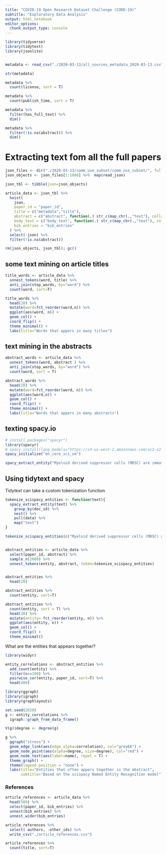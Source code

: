 ```yaml
---
title: "COVID-19 Open Research Dataset Challenge (CORD-19)"
subtitle: "Exploratory Data Analysis"
output: html_notebook
editor_options: 
  chunk_output_type: console
---
```


```r
library(tidyverse)
library(tidytext)
library(jsonlite)


metadata <- read_csv("./2020-03-13/all_sources_metadata_2020-03-13.csv")

str(metadata)

metadata %>% 
  count(license, sort = T)

metadata %>% 
  count(publish_time, sort = T)

metadata %>% 
  filter(has_full_text) %>% 
  dim()

metadata %>% 
  filter(!is.na(abstract)) %>% 
  dim()

```

# Extracting text fom all the full papers

```r

json_files <- dir("./2020-03-13/comm_use_subset/comm_use_subset/", full.names=T)
json_objects <- json_files[1:1000] %>%  map(read_json)

json_tbl <- tibble(json=json_objects)

article_data <- json_tbl %>% 
  hoist(
    json, 
    paper_id = "paper_id",
    title = c("metadata","title"),
    abstract = c("abstract", function(.) str_c(map_chr(.,"text"), collapse = "\n")),
    body_text = c("body_text", function(.) str_c(map_chr(.,"text"), collapse = "\n")),
    bib_entries = "bib_entries"
  ) %>% 
  select(-json) %>% 
  filter(!is.na(abstract))

rm(json_objects, json_tbl); gc()
```

## some text mining on article titles

```r
title_words <- article_data %>% 
  unnest_tokens(word, title) %>% 
  anti_join(stop_words, by="word") %>% 
  count(word, sort=T)

title_words %>% 
  head(20) %>% 
  mutate(word=fct_reorder(word,n)) %>% 
  ggplot(aes(word, n)) +
  geom_col() + 
  coord_flip() +
  theme_minimal() +
  labs(title="Words that appers in many titles")
```

## text mining in the abstracts

```r

abstract_words <- article_data %>% 
  unnest_tokens(word, abstract ) %>% 
  anti_join(stop_words, by="word") %>% 
  count(word, sort = T)

abstract_words %>% 
  head(20) %>% 
  mutate(word=fct_reorder(word, n)) %>% 
  ggplot(aes(word,n)) +
  geom_col() +
  coord_flip() +
  theme_minimal() +
  labs(title="Words that appers in many abstracts")

```

## texting spacy.io

```r
# install.packages("spacyr")
library(spacyr)
# spacy_install(lang_models="https://s3-us-west-2.amazonaws.com/ai2-s2-scispacy/releases/v0.2.4/en_core_sci_sm-0.2.4.tar.gz")
spacy_initialize("en_core_sci_sm")
```

```r

spacy_extract_entity("Myeloid derived suppressor cells (MDSC) are immature myeloid cells with immunosuppressive activity. They accumulate in tumor-bearing mice and humans with different types of cancer, including hepatocellular carcinoma (HCC).")

```

## Using tidytext and spacy

Tidytext can take a custom tokenization function

```r

tokenize_scispacy_entities <- function(text){
  spacy_extract_entity(text) %>% 
    group_by(doc_id) %>% 
    nest() %>% 
    pull(data) %>% 
    map("text")
}

tokenize_scispacy_entities(c("Myeloid derived suppressor cells (MDSC) are immature myeloid cells with immunosuppressive activity.","They accumulate in tumor-bearing mice and humans with different types of cancer, including hepatocellular carcinoma (HCC)."))


abstract_entities <- article_data %>% 
  select(paper_id, abstract) %>% 
  sample_n(2000) %>% 
  unnest_tokens(entity, abstract, token=tokenize_scispacy_entities)


abstract_entities %>% 
  head(20)

```


```r

abstract_entities %>% 
  count(entity, sort=T)

abstract_entities %>% 
  count(entity, sort = T) %>% 
  head(30) %>% 
  mutate(entity= fct_reorder(entity, n)) %>% 
  ggplot(aes(entity, n)) +
  geom_col() +
  coord_flip() +
  theme_minimal()

```

What are the entities that appears together?

```r
library(widyr)

entity_correlations <- abstract_entities %>% 
  add_count(entity) %>% 
  filter(n>=100) %>% 
  pairwise_cor(entity, paper_id, sort=T) %>% 
  head(400)

library(ggraph)
library(igraph)
library(graphlayouts)

set.seed(2020)
g <- entity_correlations %>% 
  igraph::graph_from_data_frame()

V(g)$degree <- degree(g)

g %>% 
  ggraph("stress") +
  geom_edge_link(aes(edge_alpha=correlation), col="grey66") +
  geom_node_point(aes(alpha=degree, size=degree), col="red") +
  geom_node_text(aes(label=name), repel = T) +
  theme_graph() +
  theme(legend.position = "none") +
  labs(title="Entities that often appers together in the abstract",
       subtitle="Based on the scispacy Named Entity Recognition model")

```

### References

```r

article_references <- article_data %>% 
  head(500) %>% 
  select(paper_id, bib_entries) %>% 
  unnest(bib_entries) %>% 
  unnest_wider(bib_entries)

article_references %>% 
  select(-authors, -other_ids) %>% 
  write_csv("./article_references.csv")
```

```r
article_references %>% 
  count(title, sort=T)
```




